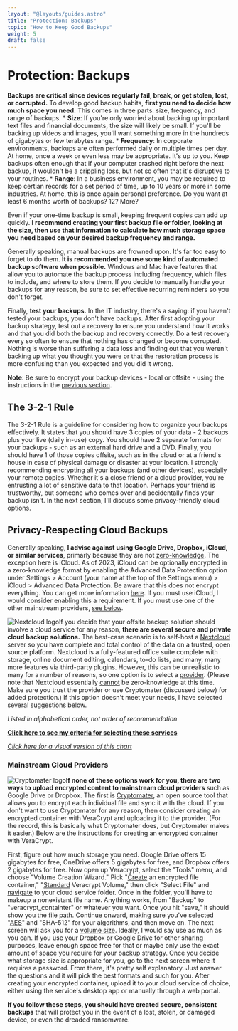 ```yaml
---
layout: "@layouts/guides.astro"
title: "Protection: Backups"
topic: "How to Keep Good Backups"
weight: 5
draft: false
---
```



# Protection: Backups

**Backups are critical since devices regularly fail, break, or get stolen, lost, or corrupted.** To develop good backup habits, **first you need to decide how much space you need.** This comes in three parts: size, frequency, and range of backups.
	* **Size**: If you're only worried about backing up important text files and financial documents, the size will likely be small. If you'll be backing up videos and images, you'll want something more in the hundreds of gigabytes or few terabytes range.
	* **Frequency**: In corporate environments, backups are often performed daily or multiple times per day. At home, once a week or even less may be appropriate. It's up to you. Keep backups often enough that if your computer crashed right before the next backup, it wouldn't be a crippling loss, but not so often that it's disruptive to your routines.
	* **Range**: In a business environment, you may be required to keep certian records for a set period of time, up to 10 years or more in some industries. At home, this is once again personal preference. Do you want at least 6 months worth of backups? 12? More?

Even if your one-time backup is small, keeping frequent copies can add up quickly. **I recommend creating your first backup file or folder, looking at the size, then use that information to calculate how much storage space you need based on your desired backup frequency and range.**

Generally speaking, manual backups are frowned upon. It's far too easy to forget to do them. **It is recommended you use some kind of automated backup software when possible.** Windows and Mac have features that allow you to automate the backup process including frequency, which files to include, and where to store them. If you decide to manually handle your backups for any reason, be sure to set effective recurring reminders so you don't forget.

Finally, **test your backups.** In the IT industry, there's a saying: if you haven't tested your backups, you don't have backups. After first adopting your backup strategy, test out a recovery to ensure you understand how it works and that you did both the backup and recovery correctly. Do a test recovery every so often to ensure that nothing has changed or become corrupted. Nothing is worse than suffering a data loss and finding out that you weren't backing up what you thought you were or that the restoration process is more confusing than you expected and you did it wrong.

**Note**: Be sure to encrypt your backup devices - local or offsite - using the instructions in the [previous section](/guides/moderately-important/devices).

## The 3-2-1 Rule

The 3-2-1 Rule is a guideline for considering how to organize your backups effectively. It states that you should have 3 copies of your data - 2 backups plus your live (daily in-use) copy. You should have 2 separate formats for your backups - such as an external hard drive and a DVD. Finally, you should have 1 of those copies offsite, such as in the cloud or at a friend's house in case of physical damage or disaster at your location. I strongly recommending [encrypting](/guides/moderately-important/encryption) all your backups (and other devices), especially your remote copies. Whether it's a close friend or a cloud provider, you're entrusting a lot of sensitive data to that location. Perhaps your friend is trustworthy, but someone who comes over and accidentally finds your backup isn't. In the next section, I'll discuss some privacy-friendly cloud options.

## Privacy-Respecting Cloud Backups

Generally speaking, **I advise against using Google Drive, Dropbox, iCloud, or similar services**, primarly because they are not [zero-knowledge](/guides/moderately-important/encryption). The exception here is iCloud. As of 2023, iCloud can be optionally encrypted in a zero-knowledge format by enabling the Advanced Data Protection option under Settings > Account (your name at the top of the Settings menu) > iCloud > Advanced Data Protection. Be aware that this does not encrypt everything. You can get more information [here](https://support.apple.com/en-us/HT212520). If you must use iCloud, I would consider enabling this a requirement. If you must use one of the other mainstream providers, [see below](/guides/moderately-important/backups#mainstream-cloud-providers).

<img src="/images/logos/nextcloud.png" alt="Nextcloud logo" class="float-right mx-6 w-24" />If you decide that your offsite backup solution should involve a cloud service for any reason, **there are several secure and private cloud backup solutions.** The best-case scenario is to self-host a [Nextcloud](https://nextcloud.com/) server so you have complete and total control of the data on a trusted, open source platform. Nextcloud is a fully-featured office suite complete with storage, online document editing, calendars, to-do lists, and many, many more features via third-party plugins. However, this can be unrealistic to many for a number of reasons, so one option is to select a [provider](https://nextcloud.com/signup/). (Please note that Nextcloud essentially [cannot](https://nextcloud.com/blog/encryption-in-nextcloud/) be zero-knowledge at this time. Make sure you trust the provider or use Cryptomater (discussed below) for added protection.) If this option doesn't meet your needs, I have selected several suggestions below.

_Listed in alphabetical order, not order of recommendation_

<ProsAndCons data={data} headingLevel={4} />

**[Click here to see my criteria for selecting these services](https://gitlab.com/thenewoil/website/-/wikis/Backup-&-Cloud-Storage-Criteria)**

_[Click here for a visual version of this chart](/charts/backups)_

### Mainstream Cloud Providers

<img src="/images/logos/cryptomater.png" alt="Cryptomater logo" class="float-left mx-6 w-24" />**If none of these options work for you, there are two ways to upload encrypted content to mainstream cloud providers** such as Google Drive or Dropbox. The first is [Cryptomater](https://cryptomator.org/), an open source tool that allows you to encrypt each individual file and sync it with the cloud. If you don't want to use Cryptomater for any reason, then consider creating an encrypted container with VeraCrypt and uploading it to the provider. (For the record, this is basically what Cryptomater does, but Cryptomater makes it easier.) Below are the instructions for creating an encrypted container with VeraCrypt.

First, figure out how much storage you need. Google Drive offers 15 gigabytes for free, OneDrive offers 5 gigabytes for free, and Dropbox offers 2 gigabytes for free. Now open up Veracrypt, select the "Tools" menu, and choose "Volume Creation Wizard." Pick "[Create](*PUBLIC*/images/steps/vera-crypt-encrypting/c01.jpg) an encrypted file container," "[Standard](*PUBLIC*/images/steps/vera-crypt-external-encrypting/b02.jpg) Veracrypt Volume," then click "Select File" and [navigate](*PUBLIC*/images/steps/vera-crypt-encrypting/c03.jpg) to your cloud service folder. Once in the folder, you'll have to makeup a nonexistant file name. Anything works, from "Backup" to "veracrypt_containter" or whatever you want. Once you hit "save," it should show you the file path. Continue onward, making sure you've selected "[AES](*PUBLIC*/images/steps/vera-crypt-encrypting/c04.jpg)" and "SHA-512" for your algorithms, and then move on. The next screen will ask you for a [volume size](*PUBLIC*/images/steps/vera-crypt-encrypting/c05.jpg). Ideally, I would say use as much as you can. If you use your Dropbox or Google Drive for other sharing purposes, leave enough space free for that or maybe only use the exact amount of space you require for your backup strategy. Once you decide what storage size is appropriate for you, go to the next screen where it requires a password. From there, it's pretty self explanatory. Just answer the questions and it will pick the best formats and such for you. After creating your encrypted container, upload it to your cloud service of choice, either using the service's desktop app or manually through a web portal.

**If you follow these steps, you should have created secure, consistent backups** that will protect you in the event of a lost, stolen, or damaged device, or even the dreaded ransomware.
